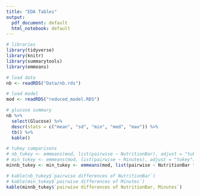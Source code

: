 ```yaml
---
title: "EDA Tables"
output:
  pdf_document: default
  html_notebook: default
---
```


```r
# libraries
library(tidyverse)
library(knitr)
library(summarytools)
library(emmeans)

# load data
nb <- readRDS("Data/nb.rds")

# load model
mod <- readRDS("reduced_model.RDS")
```

```r
# glucose summary
nb %>%
  select(Glucose) %>%
  descr(stats = c("mean", "sd", "min", "med", "max")) %>%
  tb() %>%
  kable()
```

```r
# tukey comparisons
# nb_tukey <- emmeans(mod, list(pairwise ~ NutritionBar), adjust = "tukey")
# min_tukey <- emmeans(mod, list(pairwise ~ Minutes), adjust = "tukey")
minnb_tukey <- min_tukey <- emmeans(mod, list(pairwise ~ NutritionBar * Minutes), adjust = "tukey")

# kable(nb_tukey$`pairwise differences of NutritionBar`)
# kable(min_tukey$`pairwise differences of Minutes`)
kable(minnb_tukey$`pairwise differences of NutritionBar, Minutes`)
```


